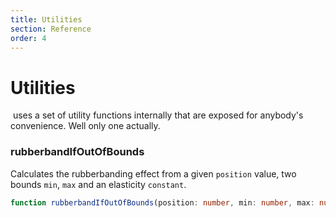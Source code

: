 ```yaml
---
title: Utilities
section: Reference
order: 4
---
```



# Utilities

&zwnj;<UseGesture/> uses a set of utility functions internally that are exposed for anybody's convenience. Well only one actually.

### rubberbandIfOutOfBounds

Calculates the rubberbanding effect from a given `position` value, two bounds `min`, `max` and an elasticity `constant`.

```ts
function rubberbandIfOutOfBounds(position: number, min: number, max: number, constant = 0.15): number
```
